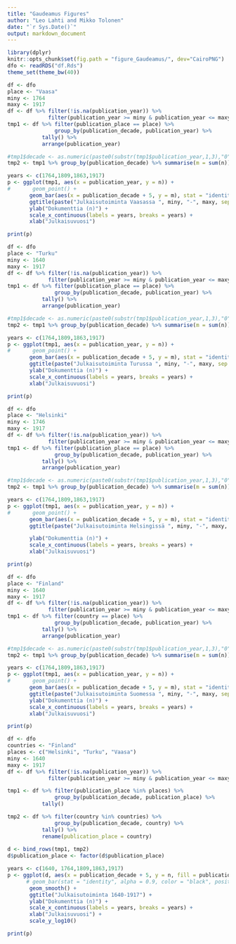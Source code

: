 ```yaml
---
title: "Gaudeamus Figures"
author: "Leo Lahti and Mikko Tolonen"
date: "`r Sys.Date()`"
output: markdown_document
---
```


```r
library(dplyr)
knitr::opts_chunk$set(fig.path = "figure_Gaudeamus/", dev="CairoPNG")
dfo <- readRDS("df.Rds")
theme_set(theme_bw(40))
```

```r
df <- dfo
place <- "Vaasa"
miny <- 1764
maxy <- 1917
df <- df %>% filter(!is.na(publication_year)) %>%
             filter(publication_year >= miny & publication_year <= maxy)
tmp1 <- df %>% filter(publication_place == place) %>%
     	       group_by(publication_decade, publication_year) %>%
	       tally() %>%
	       arrange(publication_year)

#tmp1$decade <- as.numeric(paste0(substr(tmp1$publication_year,1,3),"0"))
tmp2 <- tmp1 %>% group_by(publication_decade) %>% summarise(m = sum(n))

years <- c(1764,1809,1863,1917)
p <- ggplot(tmp1, aes(x = publication_year, y = n)) +
#       geom_point() +
       geom_bar(aes(x = publication_decade + 5, y = m), stat = "identity", fill = "gray", alpha = 0.9, color = "black", data = tmp2) +
       ggtitle(paste("Julkaisutoiminta Vaasassa ", miny, "-", maxy, sep = "")) +
       ylab("Dokumenttia (n)") +
       scale_x_continuous(labels = years, breaks = years) +
       xlab("Julkaisuvuosi") 

print(p)
```



```r
df <- dfo
place <- "Turku"
miny <- 1640
maxy <- 1917
df <- df %>% filter(!is.na(publication_year)) %>%
             filter(publication_year >= miny & publication_year <= maxy)
tmp1 <- df %>% filter(publication_place == place) %>%
     	       group_by(publication_decade, publication_year) %>%
	       tally() %>%
	       arrange(publication_year)

#tmp1$decade <- as.numeric(paste0(substr(tmp1$publication_year,1,3),"0"))
tmp2 <- tmp1 %>% group_by(publication_decade) %>% summarise(m = sum(n))

years <- c(1764,1809,1863,1917)
p <- ggplot(tmp1, aes(x = publication_year, y = n)) +
#       geom_point() +
       geom_bar(aes(x = publication_decade + 5, y = m), stat = "identity", fill = "gray", alpha = 0.9, color = "black", data = tmp2) +
       ggtitle(paste("Julkaisutoiminta Turussa ", miny, "-", maxy, sep = "")) + 
       ylab("Dokumenttia (n)") +
       scale_x_continuous(labels = years, breaks = years) +
       xlab("Julkaisuvuosi") 

print(p)
```



```r
df <- dfo
place <- "Helsinki"
miny <- 1746
maxy <- 1917
df <- df %>% filter(!is.na(publication_year)) %>%
             filter(publication_year >= miny & publication_year <= maxy)
tmp1 <- df %>% filter(publication_place == place) %>%
     	       group_by(publication_decade, publication_year) %>%
	       tally() %>%
	       arrange(publication_year)

#tmp1$decade <- as.numeric(paste0(substr(tmp1$publication_year,1,3),"0"))
tmp2 <- tmp1 %>% group_by(publication_decade) %>% summarise(m = sum(n))

years <- c(1764,1809,1863,1917)
p <- ggplot(tmp1, aes(x = publication_year, y = n)) +
#       geom_point() +
       geom_bar(aes(x = publication_decade + 5, y = m), stat = "identity", fill = "gray", alpha = 0.9, color = "black", data = tmp2) +
       ggtitle(paste("Julkaisutoiminta Helsingissä ", miny, "-", maxy, sep = "")) +        

       ylab("Dokumenttia (n)") +
       scale_x_continuous(labels = years, breaks = years) +
       xlab("Julkaisuvuosi") 

print(p)
```





```r
df <- dfo
place <- "Finland"
miny <- 1640
maxy <- 1917
df <- df %>% filter(!is.na(publication_year)) %>%
             filter(publication_year >= miny & publication_year <= maxy)
tmp1 <- df %>% filter(country == place) %>%
     	       group_by(publication_decade, publication_year) %>%
	       tally() %>%
	       arrange(publication_year)

#tmp1$decade <- as.numeric(paste0(substr(tmp1$publication_year,1,3),"0"))
tmp2 <- tmp1 %>% group_by(publication_decade) %>% summarise(m = sum(n))

years <- c(1764,1809,1863,1917)
p <- ggplot(tmp1, aes(x = publication_year, y = n)) +
#       geom_point() +
       geom_bar(aes(x = publication_decade + 5, y = m), stat = "identity", fill = "gray", alpha = 0.9, color = "black", data = tmp2) +
       ggtitle(paste("Julkaisutoiminta Suomessa ", miny, "-", maxy, sep = "")) +               
       ylab("Dokumenttia (n)") +
       scale_x_continuous(labels = years, breaks = years) +
       xlab("Julkaisuvuosi") 

print(p)
```






```r
df <- dfo
countries <- "Finland"
places <- c("Helsinki", "Turku", "Vaasa")
miny <- 1640
maxy <- 1917
df <- df %>% filter(!is.na(publication_year)) %>%
             filter(publication_year >= miny & publication_year <= maxy)

tmp1 <- df %>% filter(publication_place %in% places) %>%
     	       group_by(publication_decade, publication_place) %>%
	       tally()

tmp2 <- df %>% filter(country %in% countries) %>%
     	       group_by(publication_decade, country) %>%
	       tally() %>%
	       rename(publication_place = country)
	       
d <- bind_rows(tmp1, tmp2)
d$publication_place <- factor(d$publication_place)

years <- c(1640, 1764,1809,1863,1917)
p <- ggplot(d, aes(x = publication_decade + 5, y = n, fill = publication_place, color = publication_place)) +
      # geom_bar(stat = "identity", alpha = 0.9, color = "black", position = "dodge") +
       geom_smooth() +       
       ggtitle("Julkaisutoiminta 1640-1917") +
       ylab("Dokumenttia (n)") +
       scale_x_continuous(labels = years, breaks = years) +
       xlab("Julkaisuvuosi") +
       scale_y_log10()

print(p)
```



